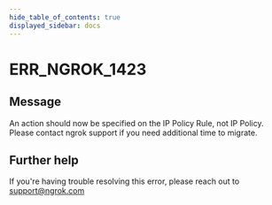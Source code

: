 ```yaml
---
hide_table_of_contents: true
displayed_sidebar: docs
---
```



# ERR_NGROK_1423

## Message

An action should now be specified on the IP Policy Rule, not IP Policy. Please contact ngrok support if you need additional time to migrate.

<ErrorDetails error="err_ngrok_1423" />

## Further help

If you're having trouble resolving this error, please reach out to [support@ngrok.com](mailto:support@ngrok.com?subject=Help%20with%20ERR_NGROK_1423)
